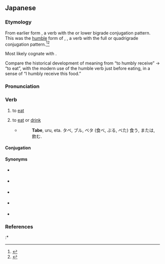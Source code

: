 ==Japanese==
{{ja-kanjitab|た|yomi=kun}}

===Etymology===
From earlier {{inh|ja|ojp|-|sort=たべる}} form {{m|ja|食ぶ|tr=tabu||to (humbly) receive or get|pos=from a superior}}, a verb with the {{m|ja|下二段|tr=shimo nidan}} or lower bigrade conjugation pattern. This was the [[humble]] form of {{m|ja|賜ぶ}}, {{m|ja|給ぶ|tr=tabu||to ([[deign]] to) give|pos=to an inferior}}, a verb with the full {{m|ja|四段|tr=yodan}} or quadrigrade conjugation pattern.<ref name="KDJ">{{R:Kokugo Dai Jiten}}</ref><ref name="DJR">{{R:Daijirin}}</ref>

{{ja-from-shimonidan}}

Most likely cognate with {{m|ja|給う|tr=tamau||to give|pos=as a superior gives a thing to, or does something for, an inferior}}.

Compare the historical development of meaning from “to humbly receive” → “to eat”, with the modern use of the humble verb {{m|ja|頂く|tr=itadaku||to receive}} just before eating, in a sense of “I humbly receive this food.”

===Pronunciation===
{{ja-pron|たべる|acc=2|acc_ref=DJR}}
{{ja-ojad}}

===Verb===
{{ja-verb|たべる|type=2|tr=transitive}}

# to [[eat]]
#: {{ja-usex|[[ご飯]]を'''食べる'''|ご-はん を '''たべる'''|to '''eat''' a meal}}
#: {{ja-usex|[[箸]]で'''食べる'''|はし で '''たべる'''|to '''eat''' with chopsticks}}
#: {{ja-usex|[[今日]]は、[[寿司]]を'''食べ'''に[[銀座]]に[[行く|行きます]]。|^きょうは、 すし を '''たべ''' に ^ぎんざ に いきます。|I'll go to Ginza today to '''eat''' sushi.}}
#: {{ja-usex|[[今日]]の[[お昼]]は、[[ラーメン]]食べた。|^きょう の おちゅうは、ラーメン '''たべ''' た。|I '''had''' ramen for lunch today.}}
#: {{ja-usex|'''食べていく'''[[ため]]に|'''たべていく''' ため に|in order to make a living (''lit.'' in order to '''keep eating''')}}
# {{lb|ja|sort=たべる|archaic|humble}} to [[eat]] or [[drink]]
#* {{RQ:Nippo Jisho|594}}
#*: '''Tabe''', uru, eta. タベ, ブル, ベタ (食べ, ぶる, べた) 食う, または, 飲む.

====Conjugation====
{{ja-ichi|たべ}}

====Synonyms====
{{der-top|Synonyms}}
* {{qualifier|honorific}} {{ja-r|召し上がる|めしあがる}}
* {{qualifier|male, vulgar}} {{ja-r|食う|く.う}}
* {{qualifier|of animals}} {{ja-r|食む|はむ}}
* {{qualifier|obsolete}} {{ja-r|まぼる}}
* {{qualifier|Tsugaru}} {{ja-r|まぐらる}}
{{der-bottom}}

===References===
<references/>
:* {{R:Nippo Jisho}}